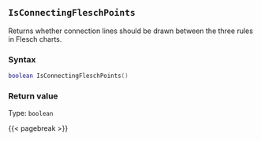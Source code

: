 ## `IsConnectingFleschPoints`

Returns whether connection lines should be drawn between the three rules in Flesch charts.

### Syntax {-}

``` .lua
boolean IsConnectingFleschPoints()
```


### Return value {-}

Type: `boolean`


{{< pagebreak >}}